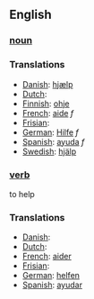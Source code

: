 ==English==
===[[noun]]===

===Translations===

*[[Danish]]: [[hjælp]]
*[[Dutch]]: [[]]
*[[Finnish]]: [[ohje]]
*[[French]]: [[aide]] ''f''
*[[Frisian]]: [[]]
*[[German]]: [[Hilfe]] ''f''
*[[Spanish]]: [[ayuda]] ''f''
*[[Swedish]]: [[hjälp]]


===[[verb]]===

to help


===Translations===

*[[Danish]]: [[]]
*[[Dutch]]: [[]]
*[[French]]: [[aider]]
*[[Frisian]]: [[]]
*[[German]]: [[helfen]]
*[[Spanish]]: [[ayudar]]